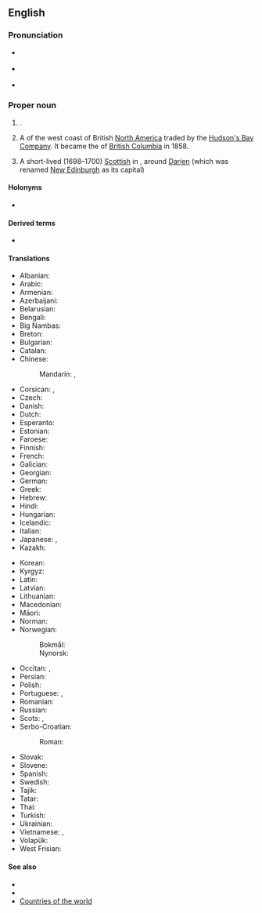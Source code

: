 ==English==
{{wikipedia}}

===Pronunciation===
* {{a|UK}} {{IPA|en|/ˈnjuː ˌkæl.ɪˈdəʊ.ni.ə/|/ˈnjuː ˌkæl.əˈdəʊ.ni.ə/}}
* {{a|US}} {{IPA|en|/ˈnu ˌkæl.ɪˈdoʊ.ni.ə/|/ˈnu ˌkæl.əˈdoʊ.ni.ə/}}
* {{audio|en|en-us-New Caledonia.ogg|Audio (US)}}

===Proper noun===
{{en-proper noun|head=[[new|New]] [[Caledonia]]}}

# {{place|en|archipelago/and/overseas territory|c/France|in|cont/Oceania|official=Territory of New Caledonia and Dependencies}}.
# {{lb|en|historical}} A {{l|en|district}} of the west coast of British [[North America]] traded by the [[Hudson's Bay Company]]. It became the {{l|en|colony}} of [[British Columbia]] in 1858.
# {{lb|en|historical}} A short-lived (1698–1700) [[Scottish]] {{l|en|colony}} in {{l|en|Panama}}, around [[Darien]] (which was renamed [[New Edinburgh]] as its capital)

====Holonyms====
* {{l|en|Melanesia}}

====Derived terms====
* {{l|en|New Caledonian}}

====Translations====
{{trans-top|overseas territory of France}}
* Albanian: {{t|sq|Kaledonia e Re|f}}
* Arabic: {{t|ar|كَالِيدُونِيَا اَلْجَدِيدَة|f}}
* Armenian: {{t|hy|Նոր Կալեդոնիա}}
* Azerbaijani: {{t+|az|Yeni Kaledoniya}}
* Belarusian: {{t|be|Но́вая Каледо́нія|f}}
* Bengali: {{t|bn|নিউ ক্যালিডোনিয়া}}
* Big Nambas: {{t|nmb|Kaletuni}}
* Breton: {{t|br|Kaledonia-Nevez|f}}
* Bulgarian: {{t|bg|Но́ва Каледо́ния|f}}
* Catalan: {{t+|ca|Nova Caledònia|f}}
* Chinese:
*: Mandarin: {{t+|cmn|新喀里多尼亞}}, {{t+|cmn|新喀里多尼亚|tr=Xīn Kèlǐduōníyà, Xīn Kèlǐduōníyǎ}}
* Corsican: {{t|co|Nova Calidonia|f}}, {{t|co|Nova Caledonia|f}}
* Czech: {{t+|cs|Nová Kaledonie|f}}
* Danish: {{t|da|Ny Kaledonien}}
* Dutch: {{t+|nl|Nieuw-Caledonië|n}}
* Esperanto: {{t+|eo|Nov-Kaledonio}}
* Estonian: {{t|et|Uus-Kaledoonia}}
* Faroese: {{t|fo|Ný Kaledonia|n}}
* Finnish: {{t+|fi|Uusi-Kaledonia}}
* French: {{t+|fr|Nouvelle-Calédonie|f}}
* Galician: {{t+|gl|Nova Caledonia|f}}
* Georgian: {{t|ka|ახალი კალედონია}}
* German: {{t+|de|Neukaledonien|n}}
* Greek: {{t+|el|Νέα Καληδονία|f}}
* Hebrew: {{t|he|קלדוניה החדשה|tr=kaledonia ha-khadasha}}
* Hindi: {{t+|hi|नया कैलेडोनिया|m}}
* Hungarian: {{t+|hu|Új-Kaledónia}}
* Icelandic: {{t|is|Nýja-Kaledónía|f}}
* Italian: {{t|it|Nuova Caledonia|f}}
* Japanese: {{t|ja|ニューカレドニア|tr=Nyūkaredonia}}, {{t|ja|ヌーヴェルカレドニー|tr=Nūverukaredonī}} {{qualifier|French form}}
* Kazakh: {{t|kk|Жаңа Каледония}}
{{trans-mid}}
* Korean: {{t|ko|^뉴칼레도니아}}
* Kyrgyz: {{t|ky|Жаңы Каледония}}
* Latin: {{t|la|Nova Caledonia|f}}
* Latvian: {{t|lv|Jaunkaledonija|f}}
* Lithuanian: {{t|lt|Naujoji Kaledonija|f}}
* Macedonian: {{t|mk|Нова Каледонија|f}}
* Māori: {{t|mi|Kanaki}}
* Norman: {{t|nrf|Nouvelle Calédonie|f}}
* Norwegian:
*: Bokmål: {{t|nb|Ny-Caledonia}}
*: Nynorsk: {{t|nn|Ny-Caledonia}}
* Occitan: {{t|oc|Nava Caledònia|f}}, {{t|oc|Nòva Caledònia|f}}
* Persian: {{t|fa|کالدونیای جدید|tr=kâledoniyâ-ye jadid}}
* Polish: {{t+|pl|Nowa Kaledonia|f}}
* Portuguese: {{t+|pt|Nova Caledónia|f}}, {{t+|pt|Nova Caledônia|f}}
* Romanian: {{t|ro|Noua Caledonie|f}}
* Russian: {{t|ru|Но́вая Каледо́ния|f}}
* Scots: {{t|sco|New Caledon}}, {{t|sco|New Caledonie}}
* Serbo-Croatian:
*: Roman: {{t|sh|Nova Kaledonija|f}}
* Slovak: {{t|sk|Nová Kaledónia|f}}
* Slovene: {{t|sl|Nova Kaledonija|f}}
* Spanish: {{t+|es|Nueva Caledonia|f}}
* Swedish: {{t+|sv|Nya Kaledonien}}
* Tajik: {{t|tg|Каледонияи Нав}}
* Tatar: {{t|tt|Яңа Каледония}}
* Thai: {{t|th|นิวแคลิโดเนีย}}
* Turkish: {{t+|tr|Yeni Kaledonya}}
* Ukrainian: {{t|uk|Нова́ Каледо́нія|f}}
* Vietnamese: {{t|vi|Tân Thế giới}}, {{t|vi|Tân Ca-lê-đô-ni-a}}
* Volapük: {{t+|vo|Nula-Kaledän}}
* West Frisian: {{t|fy|Nij-Kaledoanje|n}}
{{trans-bottom}}

====See also====
* {{l|en|Caledonia}}
* {{l|en|Kanak}}
* [[Appendix:Countries of the world|Countries of the world]]